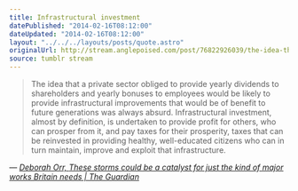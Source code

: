 ```yaml
---
title: Infrastructural investment
datePublished: "2014-02-16T08:12:00"
dateUpdated: "2014-02-16T08:12:00"
layout: "../../../layouts/posts/quote.astro"
originalUrl: http://stream.anglepoised.com/post/76822926039/the-idea-that-a-private-sector-obliged-to-provide
source: tumblr stream
---
```


> The idea that a private sector obliged to provide yearly dividends to shareholders and yearly bonuses to employees would be likely to provide infrastructural improvements that would be of benefit to future generations was always absurd. Infrastructural investment, almost by definition, is undertaken to provide profit for others, who can prosper from it, and pay taxes for their prosperity, taxes that can be reinvested in providing healthy, well-educated citizens who can in turn maintain, improve and exploit that infrastructure.

— <cite>[Deborah Orr, _These storms could be a catalyst for just the kind of major works Britain needs | The Guardian_](http://www.theguardian.com/commentisfree/2014/feb/14/storms-catalyst-for-major-works-britain-needs)</cite>
